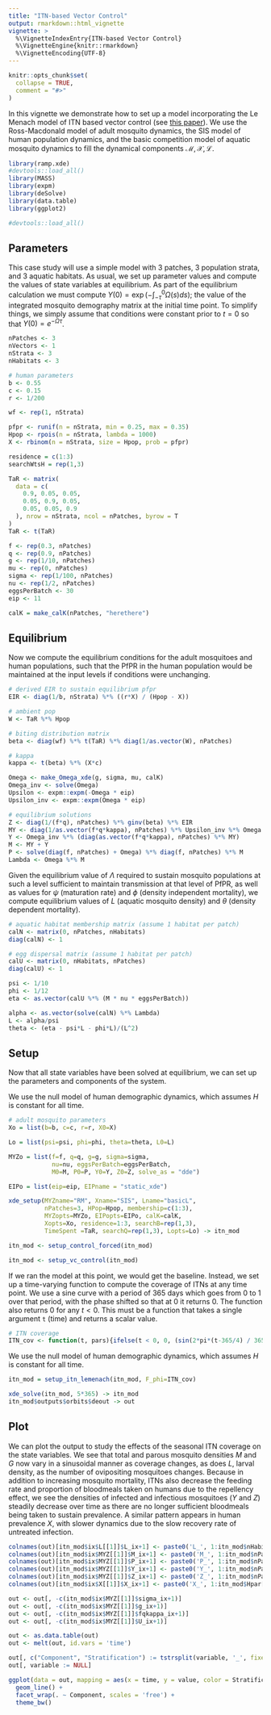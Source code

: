 ```yaml
---
title: "ITN-based Vector Control"
output: rmarkdown::html_vignette
vignette: >
  %\VignetteIndexEntry{ITN-based Vector Control}
  %\VignetteEngine{knitr::rmarkdown}
  %\VignetteEncoding{UTF-8}
---
```


```r
knitr::opts_chunk$set(
  collapse = TRUE,
  comment = "#>"
)
```


In this vignette we demonstrate how to set up a model incorporating the Le Menach model of ITN based vector control (see [this paper](https://malariajournal.biomedcentral.com/articles/10.1186/1475-2875-6-10)). We use the Ross-Macdonald model of adult mosquito dynamics, the SIS model of human population dynamics, and the basic competition model of aquatic mosquito dynamics to fill the dynamical components $\mathcal{M}, \mathcal{X}, \mathcal{L}$.

```r
library(ramp.xde)
#devtools::load_all()
library(MASS)
library(expm)
library(deSolve)
library(data.table)
library(ggplot2)
```


```r
#devtools::load_all()
```

## Parameters

This case study will use a simple model with 3 patches, 3 population strata, and 3 aquatic habitats. As usual, we set up parameter values and compute the values of state variables at equilibrium. As part of the equilibrium calculation we must compute $\Upsilon(0) = \exp\left(-\int_{-\tau}^{0} \Omega(s) ds \right)$; the value of the integrated mosquito demography matrix at the initial time point. To simplify things, we simply assume that conditions were constant prior to $t=0$ so that $\Upsilon(0) = e^{-\Omega\tau}$.

```r
nPatches <- 3
nVectors <- 1
nStrata <- 3
nHabitats <- 3

# human parameters
b <- 0.55
c <- 0.15
r <- 1/200

wf <- rep(1, nStrata)

pfpr <- runif(n = nStrata, min = 0.25, max = 0.35)
Hpop <- rpois(n = nStrata, lambda = 1000)
X <- rbinom(n = nStrata, size = Hpop, prob = pfpr)

residence = c(1:3)
searchWtsH = rep(1,3) 

TaR <- matrix(
  data = c(
    0.9, 0.05, 0.05,
    0.05, 0.9, 0.05,
    0.05, 0.05, 0.9
  ), nrow = nStrata, ncol = nPatches, byrow = T
)
TaR <- t(TaR)

f <- rep(0.3, nPatches)
q <- rep(0.9, nPatches) 
g <- rep(1/10, nPatches)  
mu <- rep(0, nPatches)  
sigma <- rep(1/100, nPatches)  
nu <- rep(1/2, nPatches)  
eggsPerBatch <- 30
eip <- 11

``` 


```r
calK = make_calK(nPatches, "herethere")
``` 

## Equilibrium

Now we compute the equilibrium conditions for the adult mosquitoes and human populations, such that the PfPR in the human population would be maintained at the input levels if conditions were unchanging.

```r
# derived EIR to sustain equilibrium pfpr
EIR <- diag(1/b, nStrata) %*% ((r*X) / (Hpop - X))

# ambient pop
W <- TaR %*% Hpop

# biting distribution matrix
beta <- diag(wf) %*% t(TaR) %*% diag(1/as.vector(W), nPatches)

# kappa
kappa <- t(beta) %*% (X*c)

Omega <- make_Omega_xde(g, sigma, mu, calK)
Omega_inv <- solve(Omega)
Upsilon <- expm::expm(-Omega * eip)
Upsilon_inv <- expm::expm(Omega * eip)

# equilibrium solutions
Z <- diag(1/(f*q), nPatches) %*% ginv(beta) %*% EIR
MY <- diag(1/as.vector(f*q*kappa), nPatches) %*% Upsilon_inv %*% Omega %*% Z
Y <- Omega_inv %*% (diag(as.vector(f*q*kappa), nPatches) %*% MY)
M <- MY + Y
P <- solve(diag(f, nPatches) + Omega) %*% diag(f, nPatches) %*% M
Lambda <- Omega %*% M
```

Given the equilibrium value of $\Lambda$ required to sustain mosquito populations at such a level sufficient to maintain transmission at that level of PfPR, as well as values for $\psi$ (maturation rate) and $\phi$ (density independent mortality), we compute equilibrium values of $L$ (aquatic mosquito density) and $\theta$ (density dependent mortality).

```r
# aquatic habitat membership matrix (assume 1 habitat per patch)
calN <- matrix(0, nPatches, nHabitats)
diag(calN) <- 1

# egg dispersal matrix (assume 1 habitat per patch)
calU <- matrix(0, nHabitats, nPatches)
diag(calU) <- 1

psi <- 1/10
phi <- 1/12
eta <- as.vector(calU %*% (M * nu * eggsPerBatch))

alpha <- as.vector(solve(calN) %*% Lambda)
L <- alpha/psi
theta <- (eta - psi*L - phi*L)/(L^2)

```

## Setup

Now that all state variables have been solved at equilibrium, we can set up the parameters and components of the system. 


We use the null model of human demographic dynamics, which assumes $H$ is constant for all time.

```r
# adult mosquito parameters
Xo = list(b=b, c=c, r=r, X0=X)

Lo = list(psi=psi, phi=phi, theta=theta, L0=L)

MYZo = list(f=f, q=q, g=g, sigma=sigma, 
            nu=nu, eggsPerBatch=eggsPerBatch, 
            M0=M, P0=P, Y0=Y, Z0=Z, solve_as = "dde")

EIPo = list(eip=eip, EIPname = "static_xde")
```

```r
xde_setup(MYZname="RM", Xname="SIS", Lname="basicL", 
          nPatches=3, HPop=Hpop, membership=c(1:3), 
          MYZopts=MYZo, EIPopts=EIPo, calK=calK, 
          Xopts=Xo, residence=1:3, searchB=rep(1,3), 
          TimeSpent =TaR, searchQ=rep(1,3), Lopts=Lo) -> itn_mod
```

```r
itn_mod <- setup_control_forced(itn_mod)
```

```r
itn_mod <- setup_vc_control(itn_mod)
```


If we ran the model at this point, we would get the baseline. Instead, we set up a time-varying function to compute the coverage of ITNs at any time point. We use a sine curve with a period of 365 days which goes from 0 to 1 over that period, with the phase shifted so that at 0 it returns 0. The function also returns 0 for any $t<0$. This must be a function that takes a single argument `t` (time) and returns a scalar value.

```r
# ITN coverage
ITN_cov <- function(t, pars){ifelse(t < 0, 0, (sin(2*pi*(t-365/4) / 365) + 1) / 2)}
```

We use the null model of human demographic dynamics, which assumes $H$ is constant for all time.

```r
itn_mod = setup_itn_lemenach(itn_mod, F_phi=ITN_cov)
```

```r
xde_solve(itn_mod, 5*365) -> itn_mod
itn_mod$outputs$orbits$deout -> out
```

## Plot 

We can plot the output to study the effects of the seasonal ITN coverage on the state variables. We see that total and parous mosquito densities $M$ and $G$ now vary in a sinusoidal manner as coverage changes, as does $L$, larval density, as the number of ovipositing mosquitoes changes. Because in addition to increasing mosquito mortality, ITNs also decrease the feeding rate and proportion of bloodmeals taken on humans due to the repellency effect, we see the densities of infected and infectious mosquitoes ($Y$ and $Z$) steadily decrease over time as there are no longer sufficient bloodmeals being taken to sustain prevalence. A similar pattern appears in human prevalence $X$, with slower dynamics due to the slow recovery rate of untreated infection.

```r
colnames(out)[itn_mod$ix$L[[1]]$L_ix+1] <- paste0('L_', 1:itn_mod$nHabitats)
colnames(out)[itn_mod$ix$MYZ[[1]]$M_ix+1] <- paste0('M_', 1:itn_mod$nPatches)
colnames(out)[itn_mod$ix$MYZ[[1]]$P_ix+1] <- paste0('P_', 1:itn_mod$nPatches)
colnames(out)[itn_mod$ix$MYZ[[1]]$Y_ix+1] <- paste0('Y_', 1:itn_mod$nPatches)
colnames(out)[itn_mod$ix$MYZ[[1]]$Z_ix+1] <- paste0('Z_', 1:itn_mod$nPatches)
colnames(out)[itn_mod$ix$X[[1]]$X_ix+1] <- paste0('X_', 1:itn_mod$Hpar[[1]]$nStrata)

out <- out[, -c(itn_mod$ix$MYZ[[1]]$sigma_ix+1)]
out <- out[, -c(itn_mod$ix$MYZ[[1]]$g_ix+1)]
out <- out[, -c(itn_mod$ix$MYZ[[1]]$fqkappa_ix+1)]
out <- out[, -c(itn_mod$ix$MYZ[[1]]$U_ix+1)]

out <- as.data.table(out)
out <- melt(out, id.vars = 'time')

out[, c("Component", "Stratification") := tstrsplit(variable, '_', fixed = TRUE)]
out[, variable := NULL]

ggplot(data = out, mapping = aes(x = time, y = value, color = Stratification)) +
  geom_line() +
  facet_wrap(. ~ Component, scales = 'free') +
  theme_bw()
```
